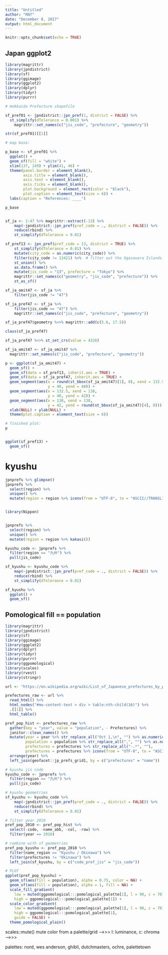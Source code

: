 ```yaml
---
title: "Untitled"
author: "RN7"
date: "December 8, 2017"
output: html_document
---
```


```r
knitr::opts_chunk$set(echo = TRUE)
```

## Japan ggplot2

```r
library(magrittr)
library(jpndistrict)
library(sf)
library(ggimage)
library(ggplot2)
library(dplyr)
library(tidyr)
library(purrr)
```

```r
# Hokkaido Prefecture shapefile

sf_pref01 <- jpndistrict::jpn_pref(1, district = FALSE) %>% 
  st_simplify(dTolerance = 0.001) %>% 
    magrittr::set_names(c("jis_code", "prefecture", "geometry"))

str(sf_pref01)[[1]]

# map base:

p_base <- sf_pref01 %>% 
  ggplot() +
  geom_sf(fill = "white") +
  xlim(137, 149) + ylim(41, 46) +
  theme(panel.border = element_blank(),
        axis.title = element_blank(),
        axis.text = element_blank(), 
        axis.ticks = element_blank(),
        plot.background = element_rect(color = "black"),
        plot.caption = element_text(size = 6)) +
  labs(caption = "References: ____")

p_base



```









```r
sf_ja <- 1:47 %>% magrittr::extract(-13) %>% 
    map(~jpndistrict::jpn_pref(pref_code = ., district = FALSE)) %>% 
    reduce(rbind) %>% 
    st_simplify(dTolerance = 0.01)

sf_pref13 <- jpn_pref(pref_code = 13, district = TRUE) %>% 
    st_simplify(dTolerance = 0.01) %>% 
    mutate(city_code = as.numeric(city_code)) %>% 
    filter(city_code != 13421) %>%  # filter out the Ogasawara Islands (off the coast)
    st_union() %>% 
    as.data.frame() %>% 
    mutate(jis_code = "13", prefecture = "Tokyo") %>% 
    magrittr::set_names(c("geometry", "jis_code", "prefecture")) %>% 
    st_as_sf()

sf_ja_omit47 <- sf_ja %>% 
    filter(jis_code != "47")

sf_ja_pref47 <- sf_ja %>% 
    filter(jis_code == "47") %>% 
    magrittr::set_names(c("jis_code", "prefecture", "geometry"))

sf_ja_pref47$geometry %<>% magrittr::add(c(5.6, 17.5))

class(sf_ja_pref47)

sf_ja_pref47 %<>% st_set_crs(value = 4326)

sf_ja_omit47 <- sf_ja_omit47 %>% 
  magrittr::set_names(c("jis_code", "prefecture", "geometry"))

p <- ggplot(sf_ja_omit47) + 
  geom_sf() + 
  geom_sf(data = sf_pref13, inherit.aes = TRUE) + 
  geom_sf(data = sf_ja_pref47, inherit.aes = TRUE) + 
  geom_segment(aes(x = round(st_bbox(sf_ja_omit47)[1], 0), xend = 132.5, 
                   y = 40, yend = 40)) + 
  geom_segment(aes(x = 132.5, xend = 138, 
                   y = 40, yend = 42)) + 
  geom_segment(aes(x = 138, xend = 138, 
                   y = 42, yend = round(st_bbox(sf_ja_omit47)[4], 0))) +
  xlab(NULL) + ylab(NULL) + 
  theme(plot.caption = element_text(size = 6)) 

# finished plot:
p



```



```r
ggplot(sf_pref13) +
  geom_sf()
```

# kyushu


```r

jpnprefs %>% glimpse()
jpnprefs %>% 
  select(region) %>% 
  unique() %>% 
  mutate(region = region %>% iconv(from = "UTF-8", to = "ASCII//TRANSLIT"))


library(Nippon)


jpnprefs %>% 
  select(region) %>% 
  unique() %>% 
  mutate(region = region %>% kakasi())

kyushu_code <- jpnprefs %>% 
  filter(region == "九州") %>% 
  pull(jis_code)

sf_kyushu <- kyushu_code %>% 
    map(~jpndistrict::jpn_pref(pref_code = ., district = FALSE)) %>% 
    reduce(rbind) %>% 
    st_simplify(dTolerance = 0.01)

sf_kyushu %>% 
  ggplot() +
  geom_sf()

```

## Pomological fill == population

```r
library(magrittr)
library(jpndistrict)
library(sf)
library(ggimage)
library(ggplot2)
library(dplyr)
library(tidyr)
library(purrr)
library(ggpomological)
library(scales)
library(rvest)
library(stringr)

url <- "https://en.wikipedia.org/wiki/List_of_Japanese_prefectures_by_population"

prefectures_raw <- url %>% 
  read_html() %>% 
  html_nodes("#mw-content-text > div > table:nth-child(16)") %>% 
  .[[1]] %>% 
  html_table()

pref_pop_hist <- prefectures_raw %>% 
  gather(key = "year", value = "population", - Prefectures) %>% 
  janitor::clean_names() %>% 
  mutate(year = year %>% str_replace_all("Oct 1,\n", "") %>% as.numeric(),
         population = population %>% str_replace_all(",", "") %>% as.numeric(),
         prefectures = prefectures %>% str_replace_all("-.*", ""),
         prefectures = prefectures %>% iconv(from = "UTF-8", to = "ASCII//TRANSLIT")) %>% 
  arrange(year) %>% 
  left_join(geofacet::jp_prefs_grid1, by = c("prefectures" = "name"))

# kyushu jis code
kyushu_code <- jpnprefs %>% 
  filter(region == "九州") %>% 
  pull(jis_code)

# kyushu geometries
sf_kyushu <- kyushu_code %>% 
    map(~jpndistrict::jpn_pref(pref_code = ., district = FALSE)) %>% 
    reduce(rbind) %>% 
    st_simplify(dTolerance = 0.01)

# filter year 2010
pref_pop_2010 <- pref_pop_hist %>% 
  select(-code, -name_abb, -col, -row) %>% 
  filter(year == 2010)

# combine with sf geometries
pref_pop_kyushu <- pref_pop_2010 %>% 
  filter(name_region == "Kyushu / Okinawa") %>% 
  filter(prefectures != "Okinawa") %>% 
  left_join(sf_kyushu, by = c("code_pref_jis" = "jis_code"))

# PLOT
ggplot(pref_pop_kyushu) +
  geom_sf(aes(fill = population), alpha = 0.75, color = NA) +
  geom_sf(aes(fill = population), alpha = 1, fill = NA) +
  scale_fill_gradient(
    low = muted(ggpomological:::pomological_palette[1], l = 90, c = 70),
    high = ggpomological:::pomological_palette[1]) +
  scale_color_gradient(
    low = muted(ggpomological:::pomological_palette[1], l = 90, c = 70),
    high = ggpomological:::pomological_palette[1],
    guide = FALSE) +
  theme_pomological_plain()

```


scales::mute()   mute color from a palette/grid
--->>> l: luminance, c: chroma
--->>> 

palettes: nord, wes anderson, ghibli, dutchmasters, ochre, palettetown






